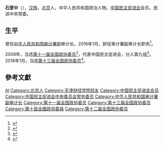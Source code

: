 '''石爱中'''（{{bd|1955年|8月|}}），[[汉族|汉族]]，[[北京|北京]]人，中华人民共和国政治人物。[[中国民主促进会|中国民主促进会]]会员，民进中央常委。

== 生平 ==
曾任[[中华人民共和国审计署|中华人民共和国审计署]]副审计长。2016年1月，卸任审计署副审计长职务<ref>{{cite news|title=交通运输部副部长冯正霖出任中国民航局局长，李家祥卸任|url=http://www.thepaper.cn/newsDetail_forward_1419723|accessdate=2016-01-12|newspaper=澎湃新闻|archive-date=2016-08-14|archive-url=https://web.archive.org/web/20160814122759/http://www.thepaper.cn/newsDetail_forward_1419723|dead-url=no}}</ref>。

2008年，当选[[第十一届全国政协委员|第十一届全国政协委员]]<ref>{{cite news|title=第十一届全国政协委员名单|url=http://www.indaa.com.cn/zt/2009qglh/zxzs/200903/t20090303_127573.html|accessdate=2013-04-09|newspaper=新华社北京1月25日电 中国人民政治协商会议第十一届全国委员会委员名单(共2237人，2008年1月25日政协第十届全国委员会常务委员会第二十次会议通过)|date=2008年1月25日|deadurl=yes|archiveurl=https://web.archive.org/web/20130928014403/http://www.indaa.com.cn/zt/2009qglh/zxzs/200903/t20090303_127573.html|archivedate=2013年9月28日}}</ref>，代表中国民主促进会，分入第九组<ref>{{cite news|title=全国政协信息-石爱中|url=http://www.cppcc.gov.cn/CMS/wylibary/showJcwyxtInfoWylibary.action?tabJcwyxt.guid=11W0002920&wytype=wjwy|accessdate=2013-04-11|newspaper=全国政协委员会|archive-date=2015-01-05|archive-url=https://web.archive.org/web/20150105024703/http://www.cppcc.gov.cn/CMS/wylibary/showJcwyxtInfoWylibary.action?tabJcwyxt.guid=11W0002920&wytype=wjwy|dead-url=no}}</ref>。2018年1月，当选[[中国人民政治协商会议第十三届全国委员会委员名单|第十三届全国政协委员]]<ref>{{Cite web|url=http://sports.163.com/18/0126/06/D92BRKK400051C89.html|title=中国人民政治协商会议第十三届全国委员会委员名单|accessdate=2018-01-26|last=|work=网易|archive-url=https://web.archive.org/web/20180127143232/http://sports.163.com/18/0126/06/D92BRKK400051C89.html|archive-date=2018-01-27|dead-url=yes}}</ref>。

== 參考文獻 ==
{{reflist}}

{{中国政治人物小作品}}
{{中国民主促进会第十二届中央委员会}}
{{中国民主促进会第十三届中央委员会}}

{{Authority control}}
{{DEFAULTSORT:Shi石}}
[[Category:石姓|AI]]
[[Category:北京人|Category:北京人]]
[[Category:天津财经学院校友|Category:天津财经学院校友]]
[[Category:中国民主促进会会员|Category:中国民主促进会会员]]
[[Category:中国民主促进会中央委员会常务委员|Category:中国民主促进会中央委员会常务委员]]
[[Category:中华人民共和国审计署副审计长|Category:中华人民共和国审计署副审计长]]
[[Category:第十一届全国政协委员|Category:第十一届全国政协委员]]
[[Category:第十三届全国政协委员|Category:第十三届全国政协委员]]
[[Category:第十屆全國政協委員|Category:第十屆全國政協委員]]
[[Category:第十二届全国政协委员|Category:第十二届全国政协委员]]